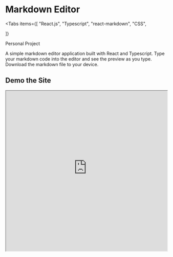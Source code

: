 
# Markdown Editor

<Tabs
  items={[
    "React.js",
    "Typescript",
    "react-markdown",
    "CSS",

]}

> </Tabs>

<Callout type="info" emoji="👩🏻">
  Personal Project
</Callout>

A simple markdown editor application built with React and Typescript. Type your markdown
code into the editor and see the preview as you type. Download the markdown file
to your device.

<Cards>
  <Card icon="💻" title=" Github" href="https://github.com/jtkabenni/markdown-editor" />
  <Card icon = "🔗" title=" Site" href="https://markdown-editor-dzcv.vercel.app/" />

</Cards>

## Demo the Site

<iframe
  src="https://markdown-editor-dzcv.vercel.app/"
  width="100%"
  height="500px"
  title="Markdown Editor"
/>
